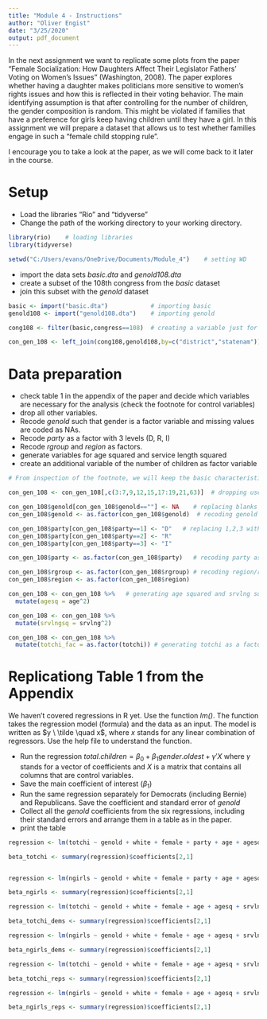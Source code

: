 ```yaml
---
title: "Module 4 - Instructions"
author: "Oliver Engist"
date: "3/25/2020"
output: pdf_document
---
```


In the next assignment we want to replicate some plots from the paper "Female Socialization: How Daughters Affect Their Legislator Fathers' Voting on Women's Issues" (Washington, 2008). The paper explores whether having a daughter makes politicians more sensitive to women's rights issues and how this is reflected in their voting behavior. The main identifying assumption is that after controlling for the number of children, the gender composition is random. This might be violated if families that have a preference for girls keep having children until they have a girl. In this assignment we will prepare a dataset that allows us to test whether families engage in such a "female child stopping rule".

I encourage you to take a look at the paper, as we will come back to it later in the course. 

# Setup

* Load the libraries "Rio" and "tidyverse"
* Change the path of the working directory to your working directory.

```r

library(rio)    # loading libraries
library(tidyverse)      

setwd("C:/Users/evans/OneDrive/Documents/Module_4")    # setting WD
```

* import the data sets *basic.dta* and *genold108.dta*
* create a subset of the 108th congress from the *basic* dataset
* join this subset with the *genold* dataset

```r

basic <- import("basic.dta")            # importing basic
genold108 <- import("genold108.dta")    # importing genold

cong108 <- filter(basic,congress==108)  # creating a variable just for 108th congress

con_gen_108 <- left_join(cong108,genold108,by=c("district","statenam"))  # joining sets

```


# Data preparation

* check table 1 in the appendix of the paper and decide which variables are necessary for the analysis (check the footnote for control variables)
* drop all other variables.
* Recode *genold* such that gender is a factor variable and missing values are coded as NAs.
* Recode *party* as a factor with 3 levels (D, R, I)
* Recode *rgroup* and *region* as factors.
* generate variables for age squared and service length squared
* create an additional variable of the number of children as factor variable

```r
# From inspection of the footnote, we will keep the basic characteristic variables (i.e. name, state, district), the # of daughters/children variables and the joined gender of oldest child variable, and then the control variables listed (race, gender, party, age, age squared, service length, service length squared, religion, region)

con_gen_108 <- con_gen_108[,c(3:7,9,12,15,17:19,21,63)]  # dropping useless variables

con_gen_108$genold[con_gen_108$genold==""] <- NA    # replacing blanks as NAs for genold
con_gen_108$genold <- as.factor(con_gen_108$genold)  # recoding genold as factor

con_gen_108$party[con_gen_108$party==1] <- "D"   # replacing 1,2,3 with D,R,I for party
con_gen_108$party[con_gen_108$party==2] <- "R"
con_gen_108$party[con_gen_108$party==3] <- "I"

con_gen_108$party <- as.factor(con_gen_108$party)   # recoding party as factor

con_gen_108$rgroup <- as.factor(con_gen_108$rgroup) # recoding region/religion as factor
con_gen_108$region <- as.factor(con_gen_108$region)

con_gen_108 <- con_gen_108 %>%   # generating age squared and srvlng squared variables
  mutate(agesq = age^2)

con_gen_108 <- con_gen_108 %>%
  mutate(srvlngsq = srvlng^2)

con_gen_108 <- con_gen_108 %>%
  mutate(totchi_fac = as.factor(totchi)) # generating totchi as a factor variable

```


# Replicationg Table 1 from the Appendix

We haven't covered regressions in R yet. Use the function *lm()*. The function takes the regression model (formula) and the data as an input. The model is written as $y \ \tilde \quad x$, where $x$ stands for any linear combination of regressors. Use the help file to understand the function.

* Run the regression $total.children = \beta_0 + \beta_1 gender.oldest + \gamma'X$ where $\gamma$ stands for a vector of coefficients and $X$ is a matrix that contains all columns that are control variables.\footnote{This is just a short notation instead of writing the full model with all control variables $totchi = \beta_0 + \beta_1 genold + \gamma_1 age + \gamma_2 age^2 + \gamma_3 Democrat + ... + \epsilon$ which quickly gets out of hand for large models.}
* Save the main coefficient of interest ($\beta_1$)
* Run the same regression separately for Democrats (including Bernie) and Republicans. Save the coefficient and standard error of *genold*
* Collect all the *genold* coefficients from the six regressions, including their standard errors and arrange them in a table as in the paper.
* print the table

```r

regression <- lm(totchi ~ genold + white + female + party + age + agesq + srvlng + srvlngsq + rgroup + region,con_gen_108)   # regressing totchi on genold and controls

beta_totchi <- summary(regression)$coefficients[2,1]


regression <- lm(ngirls ~ genold + white + female + party + age + agesq + srvlng + srvlngsq + rgroup + region + totchi_fac,con_gen_108)   # regressing ngirls on genold and controls

beta_ngirls <- summary(regression)$coefficients[2,1]

regression <- lm(totchi ~ genold + white + female + age + agesq + srvlng + srvlngsq + rgroup + region,con_gen_108,subset = (party=="D" | name.x =="SANDERS, BERNARD"))

beta_totchi_dems <- summary(regression)$coefficients[2,1]

regression <- lm(ngirls ~ genold + white + female + age + agesq + srvlng + srvlngsq + rgroup + region + totchi_fac,con_gen_108,subset = (party=="D" | name.x =="SANDERS, BERNARD"))

beta_ngirls_dems <- summary(regression)$coefficients[2,1]

regression <- lm(totchi ~ genold + white + female + age + agesq + srvlng + srvlngsq + rgroup + region,con_gen_108,subset = (party=="R"))

beta_totchi_reps <- summary(regression)$coefficients[2,1]

regression <- lm(ngirls ~ genold + white + female + age + agesq + srvlng + srvlngsq + rgroup + region + totchi_fac,con_gen_108,subset = (party=="R"))

beta_ngirls_reps <- summary(regression)$coefficients[2,1]



```

